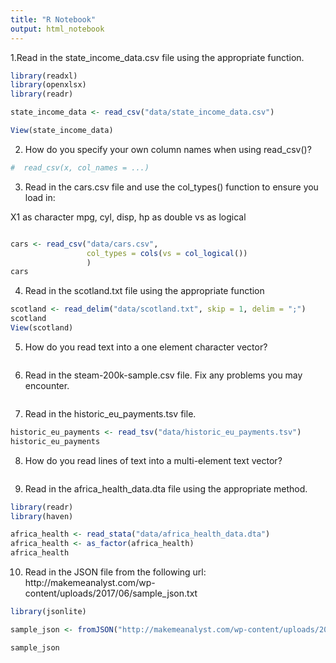 ```yaml
---
title: "R Notebook"
output: html_notebook
---
```


1.Read in the state_income_data.csv file using the appropriate function.

```r

library(readxl)
library(openxlsx)
library(readr)

state_income_data <- read_csv("data/state_income_data.csv")

```

```r
View(state_income_data)
```

2. How do you specify your own column names when using read_csv()?

```r

#  read_csv(x, col_names = ...)
```

3. Read in the cars.csv file and use the col_types() function to ensure you load in:

X1 as character
mpg, cyl, disp, hp as double
vs as logical

```r

```


```r

cars <- read_csv("data/cars.csv", 
                 col_types = cols(vs = col_logical())
                 )
cars

```


4. Read in the scotland.txt file using the appropriate function

```r

scotland <- read_delim("data/scotland.txt", skip = 1, delim = ";")
scotland
View(scotland)

```

5. How do you read text into a one element character vector?

```r



```

6. Read in the steam-200k-sample.csv file. Fix any problems you may encounter.

```r



```

7. Read in the historic_eu_payments.tsv file.

```r
historic_eu_payments <- read_tsv("data/historic_eu_payments.tsv")
historic_eu_payments
```

8. How do you read lines of text into a multi-element text vector?

```r

```


9. Read in the africa_health_data.dta file using the appropriate method.


```r

library(readr)
library(haven)

africa_health <- read_stata("data/africa_health_data.dta")
africa_health <- as_factor(africa_health)
africa_health
```


10. Read in the JSON file from the following url: http://makemeanalyst.com/wp-content/uploads/2017/06/sample_json.txt

```r
library(jsonlite)

sample_json <- fromJSON("http://makemeanalyst.com/wp-content/uploads/2017/06/sample_json.txt")

sample_json

```


